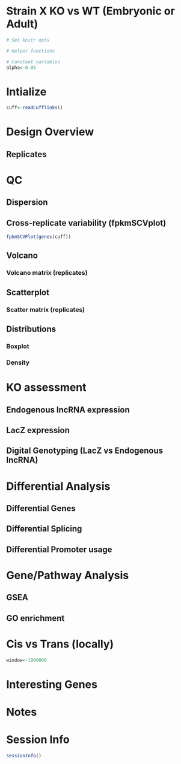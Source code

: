 Strain X KO vs WT (Embryonic or Adult)
======================================

```r
# Set knitr opts

```

```r
# Helper functions

# Constant variables
alpha<-0.05

```

# Intialize
```r

cuff<-readCufflinks()


```

# Design Overview

## Replicates

# QC

## Dispersion

## Cross-replicate variability (fpkmSCVplot)
```r
fpkmSCVPlot(genes(cuff)) 
```
## Volcano

### Volcano matrix (replicates)

## Scatterplot

### Scatter matrix (replicates)

## Distributions

### Boxplot

### Density

# KO assessment

## Endogenous lncRNA expression

## LacZ expression

## Digital Genotyping (LacZ vs Endogenous lncRNA)

# Differential Analysis

## Differential Genes

## Differential Splicing

## Differential Promoter usage

# Gene/Pathway Analysis

## GSEA

## GO enrichment

# Cis vs Trans (locally)
``` r
window<-1000000

```

# Interesting Genes

# Notes

# Session Info
```r
sessionInfo()
```

